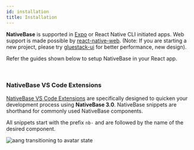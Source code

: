 ```yaml
---
id: installation
title: Installation
---
```



**NativeBase** is supported in [Expo](https://docs.expo.dev/get-started/installation/) or React Native CLI initiated apps. Web support is made possible by [react-native-web](https://necolas.github.io/react-native-web/).
(Note: If you are starting a new project, please try [gluestack-ui](https://gluestack.io/ui/docs/home/getting-started/installation/?utm_source=nativebase&utm_medium=docs+install&utm_campaign=installation) for better performance, new design).

Refer the guides shown below to setup NativeBase in your React app.

<Box>
  <Box mt="4" mb="8">
    <InstallationTiles />
  </Box>
</Box>

<br />

### NativeBase VS Code Extensions

[NativeBase VS Code Extensions](https://marketplace.visualstudio.com/items?itemName=NativeBase.nativebase-v3-vscode-extension) are specifically designed to quicken your development process using **NativeBase 3.0**.
NativeBase snippets are shorthand for commonly used NativeBase components.

All snippets start with the prefix `nb-` and are followed by the name of the desired component.

<AspectRatio ratio={1.7} w="100%" maxW="1056">
  <Image
    resizeMode="contain"
    source={{ uri: "https://cdn.nativebase.io/NativeBaseSnippet.gif" }}
    alt="aang transitioning to avatar state"
  />
</AspectRatio>

